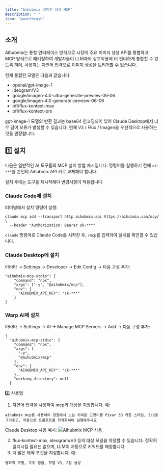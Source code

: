 ```yaml
---
title: "Aihubmix 이미지 생성 MCP"
description: " "
icon: "paintbrush"
---
```


## 소개

Aihubmix는 통합 인터페이스 방식으로 시장의 주요 이미지 생성 API를 통합하고, MCP 방식으로 패키징하여 개발자들이 LLM과의 상호작용에 더 편리하게 통합할 수 있도록 하며, 사용자는 자연어 입력으로 이미지 생성을 트리거할 수 있습니다.

현재 통합된 모델은 다음과 같습니다:

- openai/gpt-image-1
- ideogram/V3
- google/imagen-4.0-ultra-generate-preview-06-06
- google/imagen-4.0-generate-preview-06-06
- bfl/flux-kontext-max
- bfl/flux-kontext-pro


<Note>
  gpt-image-1 모델의 반환 결과는 base64 인코딩되어 있어 Claude Desktop에서 너무 길어 오류가 발생할 수 있습니다. 현재 V3 / Flux / Imagen을 우선적으로 사용하는 것을 권장합니다.
</Note>

## 1️⃣ 설치

다음은 일반적인 AI 도구들의 MCP 설치 방법 예시입니다. 명령어를 실행하기 전에 `sk-***`를 본인의 Aihubmix API 키로 교체해야 합니다.

설치 후에는 도구를 재시작해야 변경사항이 적용됩니다.

### Claude Code에 설치

터미널에서 설치 명령어 실행:

```shell
claude mcp add --transport http aihubmix-api https://aihubmix.com/mcp/ \
  --header "Authorization: Bearer sk-***" 
```

`claude` 명령어로 Claude Code를 시작한 후, `/mcp`를 입력하여 설치를 확인할 수 있습니다.

### Claude Desktop에 설치

아바타 → Settings → Developer → Edit Config → 다음 구성 추가:

```shell
"aihubmix-mcp-stdio": {
    "command": "npx",
    "args": ["-y", "@aihubmix/mcp"],
    "env": {
      "AIHUBMIX_API_KEY": "sk-***"
    }
}
```

### Warp AI에 설치

아바타 → Settings → AI → Manage MCP Servers → Add → 다음 구성 추가:

```shell
{
  "aihubmix-mcp-stdio": {
    "command": "npx",
    "args": [
      "-y",
      "@aihubmix/mcp"
    ],
    "env": {
      "AIHUBMIX_API_KEY": "sk-***"
    },
    "working_directory": null
  }
```

2️⃣ 사용법

1. 자연어 입력을 사용하여 mcp와 대상을 지정합니다. 예:
```shell prompt
aihubmix mcp를 사용하여 정원에서 노는 귀여운 고양이를 Pixar 3D 카툰 스타일, 3:2로 그려주고, 자동으로 프롬프트를 최적화하여 실행해주세요
```
Claude Desktop 사용 예시:
![Aihubmix MCP 사용](../../public/cn/aihubmix-mcp.png)  

2. flux-kontext-max, ideogram/V3 등의 대상 모델을 지정할 수 있습니다. 정확히 일치시킬 필요는 없으며, LLM이 자동으로 키워드를 매칭합니다
3. 더 많은 제약 조건을 지정합니다. 예:
```shell prompt
영화적 조명, 로우 앵글, 모델 V3, 2장 생성
```